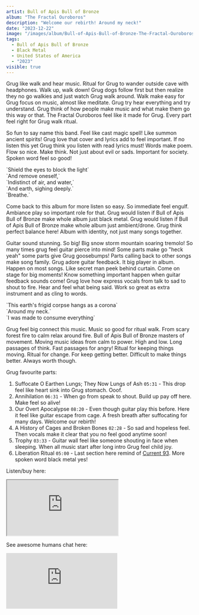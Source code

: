 ```yaml
---
artist: Bull of Apis Bull of Bronze
album: "The Fractal Ouroboros"
description: "Welcome our rebirth! Around my neck!"
date: "2023-12-22"
image: "/images/album/Bull-of-Apis-Bull-of-Bronze-The-Fractal-Ouroboros.jpg"
tags:
  - Bull of Apis Bull of Bronze
  - Black Metal
  - United States of America
  - "2023"
visible: true
---
```


Grug like walk and hear music. Ritual for Grug to wander outside cave with headphones. Walk up, walk down! Grug dogs follow first but then realize they no go walkies and just watch Grug walk around.
Walk make easy for Grug focus on music, almost like meditate. Grug try hear everything and try understand.
Grug think of how people make music and what make them go this way or that. The Fractal Ouroboros feel like it made for Grug. Every part feel right for Grug walk ritual.

So fun to say name this band. Feel like cast magic spell! Like summon ancient spirits! Grug love that cover and lyrics add to feel important. If no listen this yet Grug think you listen with read lyrics must! Words make poem. Flow so nice. Make think. Not just about evil or sads. Important for society. Spoken word feel so good!

<div className="text-center">
  `Shield the eyes to block the light` <br />
  `And remove oneself,` <br />
  `Indistinct of air, and water,` <br />
  `And earth, sighing deeply.` <br />
  `Breathe.` <br />
</div>

Come back to this album for more listen so easy. So immediate feel engulf. Ambiance play so important
role for that. Grug would listen if Bull of Apis Bull of Bronze make whole album
just black metal. Grug would listen if Bull of Apis Bull of Bronze make whole album
just ambient/drone. Grug think perfect balance here! Album with identity, not
just many songs together.

Guitar sound stunning. So big! Big snow storm mountain soaring tremolo! So many times grug feel guitar pierce into mind! Some parts make go "heck yeah" some parts give Grug goosebumps! Parts calling back to other songs make song family.
Grug adore guitar feedback. It big player in album. Happen on most songs. Like secret man peek behind curtain. Come on stage for big moments! Know something important happen when guitar feedback sounds come!
Grug love how express vocals from talk to sad to shout to fire. Hear and feel what being said. Work so great as extra instrument and as cling to words.

<div className="text-center">
  `This earth's frigid corpse hangs as a corona` <br /> `Around my neck.`
  <br /> `I was made to consume everything`
</div>

Grug feel big connect this music. Music so good for ritual walk. From scary forest fire to calm relax around fire. Bull of Apis Bull of Bronze masters of movement. Moving music ideas from calm to power. High and low. Long passages of think. Fast passages for angry! Ritual for keeping things moving. Ritual for change. For keep getting better. Difficult to make things better. Always worth though.

Grug favourite parts:

1. Suffocate O Earthen Lungs; They Now Lungs of Ash `05:31` - This drop feel like heart sink into Grug stomach. Ooof.
1. Annihilation `06:31` - When go from speak to shout. Build up pay off here. Make feel so alive!
1. Our Overt Apocalypse `08:20` - Even though guitar play this before. Here it feel like guitar escape from cage. A fresh breath after suffocating for many days. Welcome our rebirth!
1. A History of Cages and Broken Bones `02:28` - So sad and hopeless feel. Then vocals make it clear that you no feel good anytime soon!
1. Trophy `03:33` - Guitar wall feel like someone shouting in face when sleeping. When all music start after long intro Grug feel child joy.
1. Liberation Ritual `05:00` - Last section here remind of <a href="https://www.youtube.com/watch?v=lxZpEFJhO6k" target="_blank">Current 93</a>. More spoken word black metal yes!

Listen/buy here:

<iframe
  style={{ border: "0", width: "350px", height: "690px" }}
  src="https://bandcamp.com/EmbeddedPlayer/album=1662818832/size=large/bgcol=333333/linkcol=ffffff/transparent=true/"
  seamless>
  <a href="https://bullofapisbullofbronze.bandcamp.com/album/the-fractal-ouroboros">
    The Fractal Ouroboros by Bull of Apis Bull of Bronze
  </a>
</iframe>

See awesome humans chat here:

<div class="embed-container">
  <iframe
    class="embed-video"
    src="https://www.youtube-nocookie.com/embed/PYzEdOHb0UA?si=kdB8p27k4xxvLeNn"
    frameborder="0"
    allow="accelerometer; autoplay; clipboard-write; encrypted-media; gyroscope; picture-in-picture; web-share"
    allowfullscreen></iframe>
</div>
